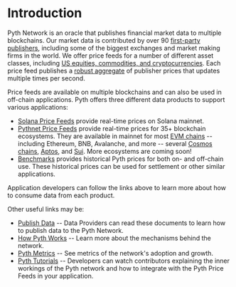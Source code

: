 # Introduction

Pyth Network is an oracle that publishes financial market data to multiple blockchains.
Our market data is contributed by over 90 [first-party publishers](https://pyth.network/publishers/), including some of the biggest exchanges and market making firms in the world.
We offer price feeds for a number of different asset classes, including [US equities, commodities, and cryptocurrencies](https://pyth.network/price-feeds/).
Each price feed publishes a [robust aggregate](documentation/how-pyth-works/price-aggregation.md) of publisher prices that updates multiple times per second.

Price feeds are available on multiple blockchains and can also be used in off-chain applications.
Pyth offers three different data products to support various applications:

- [Solana Price Feeds](documentation/solana-price-feeds.md) provide real-time prices on Solana mainnet.
- [Pythnet Price Feeds](documentation/pythnet-price-feeds.md) provide real-time prices for 35+ blockchain ecosystems.
  They are available in mainnet for most [EVM chains](documentation/pythnet-price-feeds/evm.md) -- including Ethereum, BNB, Avalanche, and more --
  several [Cosmos chains](documentation/pythnet-price-feeds/cosmwasm.md), [Aptos](documentation/pythnet-price-feeds/aptos.md), and [Sui](documentation/pythnet-price-feeds/sui.md).
  More ecosystems are coming soon!
- [Benchmarks](documentation/benchmarks.md) provides historical Pyth prices for both on- and off-chain use.
  These historical prices can be used for settlement or other similar applications.

Application developers can follow the links above to learn more about how to consume data from each product.

Other useful links may be:

- [Publish Data](documentation/publish-data.md) -- Data Providers can read these documents to learn how to publish data to the Pyth Network.
- [How Pyth Works](documentation/how-pyth-works.md) -- Learn more about the mechanisms behind the network.
- [Pyth Metrics](documentation/metrics.md) -- See metrics of the network's adoption and growth.
- [Pyth Tutorials](https://youtube.com/playlist?list=PL-wxIsxi1V--5-p0eREKI0H8eszz7MGEg) -- Developers can watch contributors explaining the inner workings of the Pyth network and how to integrate with the Pyth Price Feeds in your application.
